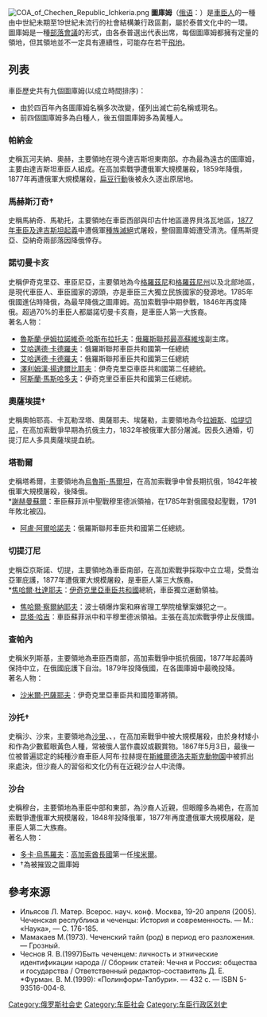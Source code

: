 [[File:COA_of_Chechen_Republic_Ichkeria.png|thumb]]
'''圖庫姆'''（[[俄语|俄语]]：'''{{lang|ru|Тукхум}}'''）是[[车臣人|車臣人]]的一種由中世紀未期至19世紀未流行的社會結構兼行政區劃，屬於泰普文化中的一環。圖庫姆是一種[[部落民|部落會議]]的形式，由各泰普選出代表出席，每個圖庫姆都擁有定量的領地，但其領地並不一定具有連續性，可能存在若干[[飛地|飛地]]。

==列表==
車臣歷史共有九個圖庫姆(以成立時間排序)：
*由於四百年內各圖庫姆名稱多次改變，僅列出滅亡前名稱或現名。
*前四個圖庫姆多為白種人，後五個圖庫姆多為黃種人。
=== 帕納金 ===
史稱瓦河夫納、奧赫，主要領地在現今達吉斯坦東南部。亦為最為遠古的圖庫姆，主要由達吉斯坦車臣人組成。在高加索戰爭遭俄軍大規模屠殺，1859年降俄，1877年再遭俄軍大規模屠殺，[[扁豆行動|扁豆行動]]後被永久逐出原居地。<br>

=== 馬赫斯汀奇† ===
史稱馬納奇、馬勒托，主要領地在車臣西部與印古什地區邊界貝洛瓦地區，[[1877年車臣及達吉斯坦起義|1877年車臣及達吉斯坦起義]]中遭俄軍[[種族滅絕|種族滅絕]]式屠殺，整個圖庫姆遭受清洗。僅馬斯提亞、亞納奇兩部落因降俄倖存。<br>

=== 諾切曼卡亥 ===
史稱伊奇克里亞、車臣尼亞，主要領地為今[[格羅茲尼|格羅茲尼]]和[[格羅茲尼州|格羅茲尼州]]以及北部地區，是現代車臣人、車臣國家的源頭，亦是車臣三大獨立民族國家的發源地。1785年俄國進佔時降俄，為最早降俄之圖庫姆。高加索戰爭中期參戰，1846年再度降俄。超過70%的車臣人都屬諾切曼卡亥裔，是車臣人第一大族裔。<br>
著名人物：
*[[魯斯蘭·伊姆拉諾維奇·哈斯布拉托夫|魯斯蘭·伊姆拉諾維奇·哈斯布拉托夫]]：[[俄罗斯联邦最高苏维埃|俄羅斯聯邦最高蘇維埃]]副主席。
*[[艾哈邁德·卡德羅夫|艾哈邁德·卡德羅夫]]：俄羅斯聯邦車臣共和國第一任總統
*[[艾哈邁德·卡德羅夫|艾哈邁德·卡德羅夫]]：俄羅斯聯邦車臣共和國第三任總統
*[[澤利姆漢·揚達爾比耶夫|澤利姆漢·揚達爾比耶夫]]：伊奇克里亞車臣共和國第二任總統。
*[[阿斯蘭·馬斯哈多夫|阿斯蘭·馬斯哈多夫]]：伊奇克里亞車臣共和國第三任總統。

=== 奧薩埃提† ===
史稱奧帕耶高、卡瓦勒涅塔、奧薩耶夫、埃薩勒，主要領地為今[[拉姆斯|拉姆斯]]、[[哈提切尼|哈提切尼]]，在高加索戰爭早期為抗俄主力，1832年被俄軍大部分屠滅。因長久通婚，切提汀尼人多具奧薩埃提血統。<br>

=== 塔勒爾 ===
史稱塔希爾，主要領地為[[烏魯斯-馬爾坦|烏魯斯-馬爾坦]]，在高加索戰爭中曾長期抗俄，1842年被俄軍大規模屠殺，後降俄。<br>
*[[謝赫曼蘇爾|謝赫曼蘇爾]]：車臣蘇菲派中聖戰穆里德派領袖，在1785年對俄國發起聖戰，1791年敗北被囚。
*[[阿盧·阿爾哈諾夫|阿盧·阿爾哈諾夫]]：俄羅斯聯邦車臣共和國第二任總統。

=== 切提汀尼 ===
史稱亞京斯諾、切提，主要領地為車臣南部，在高加索戰爭採取中立立場，受喬治亞軍庇護，1877年遭俄軍大規模屠殺，是車臣人第三大族裔。<br>
*[[焦哈爾·杜達耶夫|焦哈爾·杜達耶夫]]：[[伊奇克里亞車臣共和國|伊奇克里亞車臣共和國]]總統，車臣獨立運動領袖。
*[[沙尼耶夫兄弟|焦哈爾·察爾納耶夫]]：波士頓爆炸案和麻省理工學院槍擊案嫌犯之一。
*[[昆塔·哈吉|昆塔·哈吉]]：車臣蘇菲派中和平穆里德派領袖。主張在高加索戰爭停止反俄國。

=== 查帕內 ===
史稱米列斯基，主要領地為車臣西南部，高加索戰爭中抵抗俄國，1877年起義時保持中立，在俄國庇護下自治。1879年投降俄國，在各圖庫姆中最晚投降。<br>
著名人物：
*[[沙米爾·巴薩耶夫|沙米爾·巴薩耶夫]]：伊奇克里亞車臣共和國陸軍將領。

=== 沙托† ===
史稱沙、沙來，主要領地為[[沙里_(車臣共和國)|沙里]]、{{link-ru|沙來|Химой}}、{{link-ru|沙台|Шатой}}，在高加索戰爭中被大規模屠殺，由於身材矮小和作為少數藍眼黃色人種，常被俄人當作農奴或觀賞物。1867年5月3日，最後一位被普遍認定的純種沙裔車臣人阿布‧拉赫提在[[葉卡捷琳堡|斯維爾德洛夫斯克]][[動物園|動物園]]中被抓出來處決，但沙裔人的習俗和文化仍有在近親沙台人中流傳。<br>

=== 沙台 ===
史稱穆台，主要領地為車臣中部和東部，為沙裔人近親，但眼瞳多為褐色，在高加索戰爭遭俄軍大規模屠殺，1848年投降俄軍，1877年再度遭俄軍大規模屠殺，是車臣人第二大族裔。<br>
著名人物：
*[[多卡·烏馬羅夫|多卡·烏馬羅夫]]：[[高加索酋長國|高加索酋長國]]第一任[[埃米爾|埃米爾]]。
*†為被摧毀之圖庫姆

==參考來源==
*Ильясов Л. Матер. Всерос. науч. конф. Москва, 19-20 апреля (2005). Чеченская республика и чеченцы: История и современность. — М.: «Наука», — С. 176-185.
*Мамакаев М.(1973). Чеченский тайп (род) в период его разложения. — Грозный.
*Чеснов Я. В.(1997)Быть чеченцем: личность и этнические идентификации народа // Сборник статей: Чечня и Россия: общества и государства / Ответственный редактор-составитель Д. Е. *Фурман.  В. М.(1999): «Полинформ-Талбури». — 432 с. — ISBN 5-93516-004-8.

{{模板:車臣}}
[[Category:俄罗斯社会史|Category:俄罗斯社会史]]
[[Category:车臣社会|Category:车臣社会]]
[[Category:车臣行政区划史|Category:车臣行政区划史]]